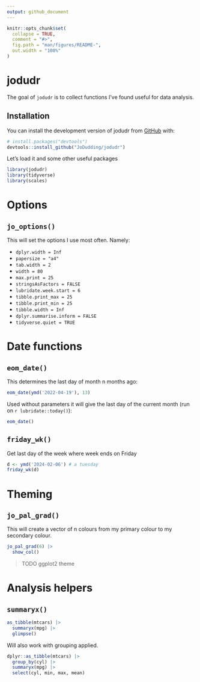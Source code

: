 ```yaml
---
output: github_document
---
```


<!-- README.md is generated from README.Rmd. Please edit that file -->

```r
knitr::opts_chunk$set(
  collapse = TRUE,
  comment = "#>",
  fig.path = "man/figures/README-",
  out.width = "100%"
)
```

# jodudr

<!-- badges: start -->
<!-- badges: end -->

The goal of `jodudr` is to collect functions I've found useful for data analysis.

## Installation

You can install the development version of jodudr from [GitHub](https://github.com/) with:

``` r
# install.packages("devtools")
devtools::install_github("JoDudding/jodudr")
```
Let's load it and some other useful packages

```r
library(jodudr)
library(tidyverse)
library(scales)
```

# Options

## `jo_options()`

This will set the options I use most often. Namely:

- `dplyr.width = Inf`
- `papersize = "a4"`
- `tab.width = 2`
- `width = 80`
- `max.print = 25`
- `stringsAsFactors = FALSE`
- `lubridate.week.start = 6`
- `tibble.print_max = 25`
- `tibble.print_min = 25`
- `tibble.width = Inf`
- `dplyr.summarise.inform = FALSE`
- `tidyverse.quiet = TRUE`

# Date functions

## `eom_date()`

This determines the last day of month n months ago:

```r
eom_date(ymd('2022-04-19'), 13)
```

Used without parameters it will give the last day of the current month (run on 
`r lubridate::today()`):
```r
eom_date()
```

## `friday_wk()`

Get last day of the week where week ends on Friday

```r
d <- ymd('2024-02-06') # a tuesday
friday_wk(d)
```

# Theming

## `jo_pal_grad()`

This will create a vector of n colours from my primary colour to my secondary colour.

```r
jo_pal_grad(6) |> 
  show_col()
```

> TODO ggplot2 theme

# Analysis helpers

## `summaryx()`

```r
as_tibble(mtcars) |> 
  summaryx(mpg) |> 
  glimpse()
```
Will also work with grouping applied.

```r
dplyr::as_tibble(mtcars) |> 
  group_by(cyl) |> 
  summaryx(mpg) |> 
  select(cyl, min, max, mean)
```


